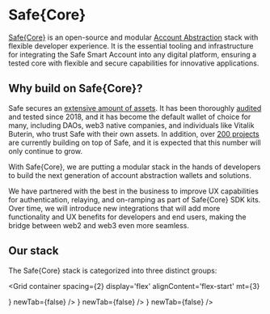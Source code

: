
# Safe\{Core\}

[Safe\{Core\}](https://safe.global/core) is an open-source and modular [Account Abstraction](../glossary.md#account-abstraction) stack with flexible developer experience. It is the essential tooling and infrastructure for integrating the Safe Smart Account into any digital platform, ensuring a tested core with flexible and secure capabilities for innovative applications.

## Why build on Safe\{Core\}?

Safe secures an [extensive amount of assets](https://dune.com/safe). It has been thoroughly [audited](../advanced/smart-account-audits.md) and tested since 2018, and it has become the default wallet of choice for many, including DAOs, web3 native companies, and individuals like Vitalik Buterin, who trust Safe with their own assets. In addition, over [200 projects](https://safe.global/ecosystem) are currently building on top of Safe, and it is expected that this number will only continue to grow.

With Safe\{Core\}, we are putting a modular stack in the hands of developers to build the next generation of account abstraction wallets and solutions.

We have partnered with the best in the business to improve UX capabilities for authentication, relaying, and on-ramping as part of Safe\{Core\} SDK kits. Over time, we will introduce new integrations that will add more functionality and UX benefits for developers and end users, making the bridge between web2 and web3 even more seamless.

## Our stack

The Safe\{Core\} stack is categorized into three distinct groups:

<Grid
  container
  spacing={2}
  display='flex'
  alignContent='flex-start'
  mt={3}
>
  <Grid item xs={12} md={12}>
    <CustomCard
      title={'Safe{Core} SDK'}
      description={'Set of developer kits that help integrate Safe with external service providers. The SDK offers developers the ability to abstract the complexity that comes with operating a smart contract account.'}
      url={'../sdk/overview'}
      icon={<SafeCoreSDK />}
      newTab={false}
    />
  </Grid>
  <Grid item xs={12} md={6}>
    <CustomCard
      title={'Safe{Core} API'}
      description={'The Safe infrastructure needed to power interfaces with all Safe account related information. This includes the Safe Transaction Service, Safe Events Service, etc.'}
      url={'../advanced/api-service-architecture'}
      icon={<SafeCoreAPI />}
      newTab={false}
    />
  </Grid>
  <Grid item xs={12} md={6}>
    <CustomCard
      title={'Safe Smart Account'}
      description={'The modular and extensible smart contract account, designed to serve as the standard core utilized in all smart contract-based wallets and applications.'}
      url={'../advanced/smart-account-overview'}
      icon={<SafeSmartAccount />}
      newTab={false}
      />
  </Grid>
</Grid>
